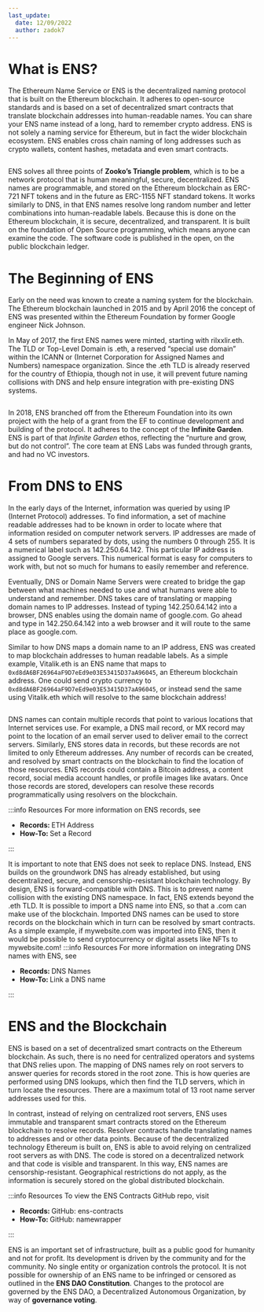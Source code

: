 ```yaml
---
last_update:
  date: 12/09/2022
  author: zadok7
---
```


# What is ENS?
The Ethereum Name Service or ENS is the decentralized naming protocol that is built on the Ethereum blockchain. It adheres to open-source standards and is based on a set of decentralized smart contracts that translate blockchain addresses into human-readable names. You can share your ENS name instead of a long, hard to remember crypto address. ENS is not solely a naming service for Ethereum, but in fact the wider blockchain ecosystem. ENS enables cross chain naming of long addresses such as crypto wallets, content hashes, metadata and even smart contracts.

<p align="center">
  <Image img="/img/what-is-ens-zooko.png" width="500"/>
</p>

ENS solves all three points of <Link to="https://en.wikipedia.org/wiki/Zooko%27s_triangle"><b>Zooko’s Triangle problem</b></Link>, which is to be a network protocol that is human meaningful, secure, decentralized. ENS names are programmable, and stored on the Ethereum blockchain as ERC-721 NFT tokens and in the future as ERC-1155 NFT standard tokens. It works similarly to DNS, in that ENS names resolve long random number and letter combinations into human-readable labels. Because this is done on the Ethereum blockchain, it is secure, decentralized, and transparent. It is built on the foundation of Open Source programming, which means anyone can examine the code. The software code is published in the open, on the public blockchain ledger.


# The Beginning of ENS
Early on the need was known to create a naming system for the blockchain. The Ethereum blockchain launched in 2015 and by April 2016 the concept of ENS was presented within the Ethereum Foundation by former Google engineer Nick Johnson.

In May of 2017, the first ENS names were minted, starting with rilxxlir.eth. The TLD or Top-Level Domain is .eth, a reserved “special use domain” within the ICANN or (Internet Corporation for Assigned Names and Numbers) namespace organization. Since the .eth TLD is already reserved for the country of Ethiopia, though not in use, it will prevent future naming collisions with DNS and help ensure integration with pre-existing DNS systems.
<p align="center">
  <Image img="/img/what-is-ens-enslogo.png" width="500"/>
</p>

In 2018, ENS branched off from the Ethereum Foundation into its own project with the help of a grant from the EF to continue development and building of the protocol. It adheres to the concept of the <Link to="https://ethereum.foundation/infinitegarden"><b>Infinite Garden</b></Link>. ENS is part of that <i>Infinite Garden</i> ethos, reflecting the “nurture and grow, but do not control”. The core team at ENS Labs was funded through grants, and had no VC investors.

# From DNS to ENS
In the early days of the Internet, information was queried by using IP (Internet Protocol) addresses. To find information, a set of machine readable addresses had to be known in order to locate where that information resided on computer network servers. IP addresses are made of 4 sets of numbers separated by dots, using the numbers 0 through 255. It is a numerical label such as 142.250.64.142.  This particular  IP address is assigned to Google servers. This numerical format is easy for computers to work with, but not so much for humans to easily remember and reference. 

Eventually, DNS or Domain Name Servers were created to bridge the gap between what machines needed to use and what humans were able to understand and remember. DNS takes care of translating or mapping domain names to IP addresses. Instead of typing 142.250.64.142 into a browser, DNS enables using the domain name of google.com. Go ahead and type in 142.250.64.142 into a web browser and it will route to the same place as google.com.

Similar to how DNS maps a domain name to an IP address, ENS was created to map blockchain addresses to human readable labels. As a simple example, Vitalik.eth is an ENS name that maps to `0xd8dA6BF26964aF9D7eEd9e03E53415D37aA96045`, an Ethereum blockchain address. One could send crypto currency to `0xd8dA6BF26964aF9D7eEd9e03E53415D37aA96045`, or instead send the same using Vitalik.eth which will resolve to the same blockchain address!
<p align="center">
  <Image img="/img/what-is-ens-resolving-eth.gif"/>
</p>

DNS names can contain multiple records that point to various locations that Internet services use. For example, a DNS mail record, or MX record may point to the location of an email server used to deliver email to the correct servers. Similarly, ENS stores data in records, but these records are not limited to only Ethereum addresses. Any number of records can be created, and resolved by smart contracts on the blockchain to find the location of those resources. ENS records could contain a Bitcoin address, a content record, social media account handles, or profile images like avatars. Once those records are stored, developers can resolve these records programmatically using resolvers on the blockchain.

:::info Resources
For more information on ENS records, see
 - <Link to="/docs/core/records/eth-address"><b>Records: </b>ETH Address</Link>
 - <Link to="/docs/howto/set-record"><b>How-To: </b>Set a Record</Link>
:::

It is important to note that ENS does not seek to replace DNS. Instead, ENS builds on the groundwork DNS has already established, but using decentralized, secure, and censorship-resistant blockchain technology. By design, ENS is forward-compatible with DNS. This is to prevent name collision with the existing DNS namespace. In fact, ENS extends beyond the .eth TLD. It is possible to import a DNS name into ENS, so that a .com can make use of the blockchain. Imported DNS names can be used to store records on the blockchain which in turn can be resolved by smart contracts. As a simple example, if mywebsite.com was imported into ENS, then it would be possible to send cryptocurrency or digital assets like NFTs to mywebsite.com!
:::info Resources
For more information on integrating DNS names with ENS, see
 - <Link to="/docs/core/registration/integrating-dns"><b>Records: </b>DNS Names</Link>
 - <Link to="/docs/howto/link-dns-name"><b>How-To: </b>Link a DNS name</Link>
:::

# ENS and the Blockchain
ENS is based on a set of decentralized smart contracts on the Ethereum blockchain. As such, there is no need for centralized operators and systems that DNS relies upon. The mapping of DNS names rely on root servers to answer queries for records stored in the root zone. This is how queries are performed using DNS lookups, which then find the TLD servers, which in turn locate the resources. There are a maximum total of 13 root name server addresses used for this.

In contrast, instead of relying on centralized root servers, ENS uses immutable and transparent smart contracts stored on the Ethereum blockchain to resolve records. Resolver contracts handle translating names to addresses and or other data points. Because of the decentralized technology Ethereum is built on, ENS is able to avoid relying on centralized root servers as with DNS. The code is stored on a decentralized network and that code is visible and transparent. In this way, ENS names are censorship-resistant. Geographical restrictions do not apply, as the information is securely stored on the global distributed blockchain.

:::info Resources
To view the ENS Contracts GitHub repo, visit
 - <Link to="https://github.com/ensdomains/ens-contracts"><b>Records: </b>GitHub: ens-contracts</Link>
 - <Link to="https://github.com/ensdomains/name-wrapper"><b>How-To: </b>GitHub: namewrapper</Link>
:::

ENS is an important set of infrastructure, built as a public good for humanity and not for profit. Its development is driven by the community and for the community. No single entity or organization controls the protocol. It is not possible for ownership of an ENS name to be infringed or censored as outlined in the <Link to="https://docs.ens.domains/v/governance/ens-dao-constitution"><b>ENS DAO Constitution</b></Link>. Changes to the protocol are governed by the ENS DAO, a Decentralized Autonomous Organization, by way of <Link to="https://docs.ens.domains/v/governance/process"><b>governance voting</b></Link>. 
